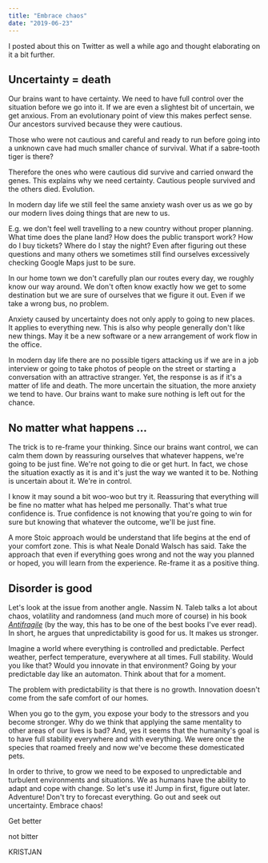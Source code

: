 ```yaml
---
title: "Embrace chaos"
date: "2019-06-23"
---
```


I posted about this on Twitter as well a while ago and thought elaborating on it a bit further.

## Uncertainty = death

Our brains want to have certainty. We need to have full control over the situation before we go into it. If we are even a slightest bit of uncertain, we get anxious. From an evolutionary point of view this makes perfect sense. Our ancestors survived because they were cautious.

Those who were not cautious and careful and ready to run before going into a unknown cave had much smaller chance of survival. What if a sabre-tooth tiger is there?

Therefore the ones who were cautious did survive and carried onward the genes. This explains why we need certainty. Cautious people survived and the others died. Evolution.

In modern day life we still feel the same anxiety wash over us as we go by our modern lives doing things that are new to us.

E.g. we don't feel well travelling to a new country without proper planning. What time does the plane land? How does the public transport work? How do I buy tickets? Where do I stay the night? Even after figuring out these questions and many others we sometimes still find ourselves excessively checking Google Maps just to be sure.

In our home town we don't carefully plan our routes every day, we roughly know our way around. We don't often know exactly how we get to some destination but we are sure of ourselves that we figure it out. Even if we take a wrong bus, no problem.

Anxiety caused by uncertainty does not only apply to going to new places. It applies to everything new. This is also why people generally don't like new things. May it be a new software or a new arrangement of work flow in the office.

In modern day life there are no possible tigers attacking us if we are in a job interview or going to take photos of people on the street or starting a conversation with an attractive stranger. Yet, the response is as if it's a matter of life and death. The more uncertain the situation, the more anxiety we tend to have. Our brains want to make sure nothing is left out for the chance.

## No matter what happens ...

The trick is to re-frame your thinking. Since our brains want control, we can calm them down by reassuring ourselves that whatever happens, we're going to be just fine. We're not going to die or get hurt. In fact, we chose the situation exactly as it is and it's just the way we wanted it to be. Nothing is uncertain about it. We're in control.

I know it may sound a bit woo-woo but try it. Reassuring that everything will be fine no matter what has helped me personally. That's what true confidence is. True confidence is not knowing that you're going to win for sure but knowing that whatever the outcome, we'll be just fine.

A more Stoic approach would be understand that life begins at the end of your comfort zone. This is what Neale Donald Walsch has said. Take the approach that even if everything goes wrong and not the way you planned or hoped, you will learn from the experience. Re-frame it as a positive thing.

## Disorder is good

Let's look at the issue from another angle. Nassim N. Taleb talks a lot about chaos, volatility and randomness (and much more of course) in his book _[Antifragile](https://amzn.to/31ArVLZ)_ (by the way, this has to be one of the best books I've ever read). In short, he argues that unpredictability is good for us. It makes us stronger.

Imagine a world where everything is controlled and predictable. Perfect weather, perfect temperature, everywhere at all times. Full stability. Would you like that? Would you innovate in that environment? Going by your predictable day like an automaton. Think about that for a moment.

The problem with predictability is that there is no growth. Innovation doesn't come from the safe comfort of our homes.

When you go to the gym, you expose your body to the stressors and you become stronger. Why do we think that applying the same mentality to other areas of our lives is bad? And, yes it seems that the humanity's goal is to have full stability everywhere and with everything. We were once the species that roamed freely and now we've become these domesticated pets.

In order to thrive, to grow we need to be exposed to unpredictable and turbulent environments and situations. We as humans have the ability to adapt and cope with change. So let's use it! Jump in first, figure out later. Adventure! Don't try to forecast everything. Go out and seek out uncertainty. Embrace chaos!

Get better

not bitter

KRISTJAN
